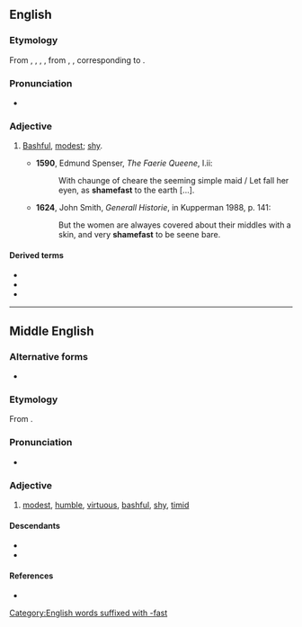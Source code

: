 ==English==

===Etymology===
From {{inh|en|enm|shamefast}}, {{m|enm|schamefast}}, {{m|enm|schamfast}}, {{m|enm|sceomefest}}, from {{inh|en|ang|sċeamfæst}}, {{m|ang|scamfæst||modest, shy, bashful}}, corresponding to {{compound|en|shame|fast}}.

===Pronunciation===
* {{a|UK}} {{IPA|en|/ˈʃeɪmfɑːst/}}

===Adjective===
{{en-adj}}

# {{lb|en|archaic}} [[bashful|Bashful]], [[modest]]; [[shy]].
#* '''1590''', Edmund Spenser, ''The Faerie Queene'', I.ii:
#*: With chaunge of cheare the seeming simple maid / Let fall her eyen, as '''shamefast''' to the earth [...].
#* '''1624''', John Smith, ''Generall Historie'', in Kupperman 1988, p. 141:
#*: But the women are alwayes covered about their middles with a skin, and very '''shamefast''' to be seene bare.

====Derived terms====
* {{l|en|shamefaced}}
* {{l|en|shamefastly}}
* {{l|en|shamefastness}}

[[Category:English words suffixed with -fast]]

----
==Middle English==
 
===Alternative forms===
* {{alter|enm|shamfast|ssamvest|shomefaste|sceomefest|shomevaste}} 
 
===Etymology===
From {{inh|enm|ang|sċeamfæst}}.
 
===Pronunciation===
* {{IPA|enm|/ˈʃaːmfast/}}  
 
===Adjective===
{{enm-adj}}
 
# [[modest]], [[humble]], [[virtuous]], [[bashful]], [[shy]], [[timid]]
 
====Descendants====
* {{desc|en|shamefast}}
* {{desc|yol|shaamfast|alts=1}}
 
====References====
* {{R:MED Online|entry=shāmefast(e|pos=adj|id=MED39716}}